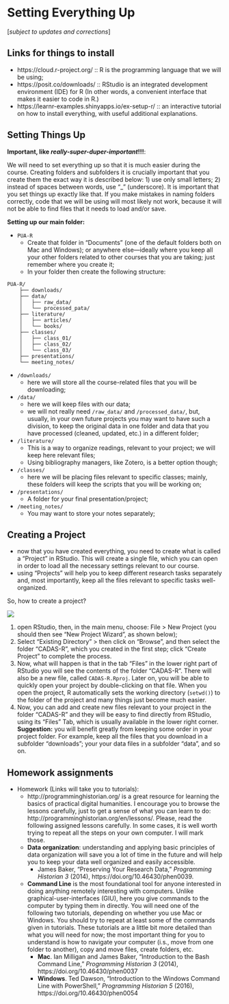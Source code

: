 # Setting Everything Up

[*subject to updates and corrections*]

## Links for things to install

- https://cloud.r-project.org/ :: R is the programming language that we will be using;
- https://posit.co/downloads/ :: RStudio is an integrated development environment (IDE) for R (In other words, a convenient interface that makes it easier to code in R.)
- https://learnr-examples.shinyapps.io/ex-setup-r/ :: an interactive tutorial on how to install everything, with useful additional explanations.

## Setting Things Up

**Important, like *really-super-duper-important*!!!**:

We will need to set everything up so that it is much easier during the course. Creating folders and subfolders it is crucially important that you create them the exact way it is described below: 1) use only small letters; 2) instead of spaces between words, use “_” (underscore). It is important that you set things up exactly like that. If you make mistakes in naming folders correctly, code that we will be using will most likely not work, because it will not be able to find files that it needs to load and/or save.


**Setting up our main folder:**

- `PUA-R`
	- Create that folder in “Documents” (one of the default folders both on Mac and Windows); or anywhere else—ideally where you keep all your other folders related to other courses that you are taking; just remember where you create it;
	- In your folder then create the following structure:

```
PUA-R/
    ├── downloads/
    ├── data/
    │   ├── raw_data/
    │   └── processed_pata/
    ├── literature/
    │   ├── articles/
    │   └── books/
    ├── classes/
    │   ├── class_01/
    │   ├── class_02/
    │   └── class_03/
    ├── presentations/
    └── meeting_notes/
```

- `/downloads/`
	- here we will store all the course-related files that you will be downloading;
- `/data/`
	- here we will keep files with our data;
	- we will not really need `/raw_data/` and `/processed_data/`, but, usually, in your own future projects you may want to have such a division, to keep the original data in one folder and data that you have processed (cleaned, updated, etc.) in a different folder;
- `/literature/`
	- This is a way to organize readings, relevant to your project; we will keep here relevant files;
	- Using bibliography managers, like Zotero, is a better option though;
- `/classes/`
	- here we will be placing files relevant to specific classes; mainly, these folders will keep the scripts that you will be working on;
- `/presentations/`
	- A folder for your final presentation/project;
- `/meeting_notes/`
	- You may want to store your notes separately;

## Creating a Project

- now that you have created everything, you need to create what is called a “Project” in RStudio. This will create a single file, which you can open in order to load all the necessary settings relevant to our course.
- using “Projects” will help you to keep different research tasks separately and, most importantly, keep all the files relevant to specific tasks well-organized.

So, how to create a project?

![](./images/r_instructions/new_project.png)

1. open RStudio, then, in the main menu, choose: File > New Project (you should then see “New Project Wizard”, as shown below);
1. Select “Existing Directory” > then click on “Browse”, and then select the folder “CADAS-R”, which you created in the first step; click “Create Project” to complete the process.
1. Now, what will happen is that in the tab “Files” in the lower right part of RStudio you will see the contents of the folder “CADAS-R”. There will also be a new file, called `CADAS-R.Rproj`. Later on, you will be able to quickly open your project by double-clicking on that file. When you open the project, R automatically sets the working directory (`setwd()`) to the folder of the project and many things just become much easier.
1. Now, you can add and create new files relevant to your project in the folder “CADAS-R” and they will be easy to find directly from RStudio, using its “Files” Tab, which is usually available in the lower right corner. **Suggestion:** you will benefit greatly from keeping some order in your project folder. For example, keep all the files that you download in a subfolder “downloads”; your your data files in a subfolder “data”, and so on.

## Homework assignments

- Homework (Links will take you to tutorials):
	- http://programminghistorian.org/ is a great resource for learning the basics of practical digital humanities. I encourage you to browse the lessons carefully, just to get a sense of what you can learn to do: http://programminghistorian.org/en/lessons/. Please, read the following assigned lessons carefully. In some cases, it is well worth trying to repeat all the steps on your own computer. I will mark those.
	- **Data organization**: understanding and applying basic principles of data organization will save you a lot of time in the future and will help you to keep your data well organized and easily accessible.
		- James Baker, "Preserving Your Research Data," *Programming Historian 3* (2014), https://doi.org/10.46430/phen0039.
	- **Command Line** is the most foundational tool for anyone interested in doing anything remotely interesting with computers. Unlike graphical-user-interfaces (GIU), here you give commands to the computer by typing them in directly. You will need one of the following two tutorials, depending on whether you use Mac or Windows. You should try to repeat at least some of the commands given in tutorials. These tutorials are a little bit more detailed than what you will need for now; the most important thing for you to understand is how to navigate your computer (i.s., move from one folder to another), copy and move files, create folders, etc.
		- **Mac**. Ian Milligan and James Baker, "Introduction to the Bash Command Line," *Programming Historian 3* (2014), https://doi.org/10.46430/phen0037
		- **Windows**. Ted Dawson, "Introduction to the Windows Command Line with PowerShell," *Programming Historian 5* (2016), https://doi.org/10.46430/phen0054